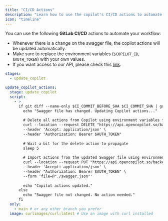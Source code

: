 ```yaml
---
title: "CI/CD Actions"
description: "Learn how to use the copilot's CI/CD actions to automate your workflow"
icon: "timeline"
---
```



You can use the following **GitLab CI/CD** actions to automate your workflow:
- Whenever there is a change on the swagger file, the copilot actions will be updated automatically.
- Make sure to replace the environment variables (`$COPILOT_ID`, `$AUTH_TOKEN`) with your own values.
- If you want access to our API, please check this [link](/api-notes).

```yaml
stages:
  - update_copilot

update_copilot_actions:
  stage: update_copilot
  script:
    - >
      if git diff --name-only $CI_COMMIT_BEFORE_SHA $CI_COMMIT_SHA | grep -q "swagger.json"; then
        echo "Swagger file has changed. Updating Copilot actions..."
        
        # Delete all actions from Copilot using environment variables for ID and token
        curl --location --request DELETE "https://api.opencopilot.so/backend/actions/bot/$COPILOT_ID" \
        --header 'Accept: application/json' \
        --header "Authorization: Bearer $AUTH_TOKEN"
        
        # Wait a bit for the delete action to propagate
        sleep 5
        
        # Import actions from the updated Swagger file using environment variables
        curl --location --request PUT "https://api.opencopilot.so/backend/actions/bot/$COPILOT_ID/import-from-swagger" \
        --header 'Accept: application/json' \
        --header "Authorization: Bearer $AUTH_TOKEN" \
        --form 'file=@"./swagger.json"'
        
        echo "Copilot actions updated."
      else
        echo "Swagger file not changed. No action needed."
      fi
  only:
    - main # or any other branch you prefer
  image: curlimages/curl:latest # Use an image with curl installed
```
